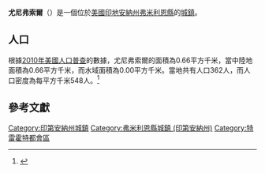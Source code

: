 {{noteTA
|G1=USState
|G2=地名
|G3=Unit
}}
{{Infobox settlement
|name            = 尤尼弗索爾
|native_name = Universal
|settlement_type          = [[鎮|城鎮]]
|image_skyline            = Universal-water-tower-in.jpg
|imagesize                = 250px
|image_map                = Vermillion County Indiana Incorporated and Unincorporated areas Universal Highlighted 1877912.svg
|mapsize                  = 250px
|subdivision_type         = [[世界政區索引|國家]]
|subdivision_type1        = [[美国州份|州份]]
|subdivision_type2        = [[印地安納州行政區劃|縣]]
|subdivision_name         = [[美国|美国]]
|subdivision_name1        = [[印地安納州|印地安納州]]
|subdivision_name2        = [[弗米利恩縣_(印地安納州)|弗米利恩縣]]
|elevation_ft             = 581
|elevation_m              = 177
|timezone                 = [[北美东部时区|EST]]
|area_total_km2           = 0.66
|area_land_km2            = 0.66
|area_water_km2           = 0.00
|area_total_sq_mi         = 
|area_land_sq_mi          = 
|area_water_sq_mi         = 
|population_as_of         = [[2010年美國人口普查|2010]]
|population_footnotes     = 
|population_total         = 362
|population_density_km2   = auto
|population_density_sq_mi = auto
|utc_offset               = -5
|coordinates              = {{coord|39|37|18|N|87|27|11|W|display=inline,title}}
| coor_pinpoint           = 
| coordinates_footnotes   = 
|timezone_DST             = EDT
|utc_offset_DST           = -4
|postal_code_type         = [[美國郵區編號|郵區編號]]
|postal_code              = 47884
|area_code                = [[北美電話區號765|765]]
|blank_name = [[地名信息系统|GNIS ID]]
|blank_info = 445146<ref name="GNIS">{{cite gnis|445146|Universal}}</ref>
}}
'''尤尼弗索爾'''（{{lang-en|Universal}}）是一個位於[[美國|美國]][[印地安納州|印地安納州]][[弗米利恩縣_(印地安納州)|弗米利恩縣]]的[[鎮|城鎮]]。

== 人口 ==
根據[[2010年美國人口普查|2010年美國人口普查]]的數據，尤尼弗索爾的面積為0.66平方千米，當中陸地面積為0.66平方千米，而水域面積為0.00平方千米。當地共有人口362人，而人口密度為每平方千米548人。<ref name="GR8">{{cite web|url=http://factfinder2.census.gov|publisher=[[美国人口调查局|美国人口调查局]]|accessdate=2011-05-14|title=American FactFinder|archive-date=2013-09-11|archive-url=https://web.archive.org/web/20130911234518/http://factfinder2.census.gov/|dead-url=no}}</ref>

== 參考文獻 ==
{{reflist}}

{{弗米利恩縣 (印地安納州)}}
{{Authority control}}

{{DEFAULTSORT:Universal, Indiana}}
[[Category:印第安納州城鎮|Category:印第安納州城鎮]]
[[Category:弗米利恩縣城鎮_(印第安納州)|Category:弗米利恩縣城鎮 (印第安納州)]]
[[Category:特雷霍特都會區|Category:特雷霍特都會區]]

{{Indiana-geo-stub}}